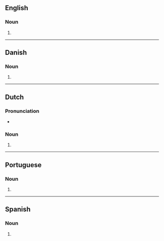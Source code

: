 {{also|Websites|web-sites|web sites|Web sites}}
==English==

===Noun===
{{head|en|noun form}}

# {{plural of|en|website}}

----

==Danish==

===Noun===
{{head|da|noun form|g=n|g2=c}}

# {{indefinite plural of|da|website}}

----

==Dutch==

===Pronunciation===
* {{audio|nl|Nl-websites.ogg|Audio}}

===Noun===
{{head|nl|noun form}}

# {{nl-noun form of|pl|website}}

----

==Portuguese==

===Noun===
{{head|pt|noun form}}

# {{plural of|pt|website}}

----

==Spanish==

===Noun===
{{head|es|noun form|g=m-p}}

# {{plural of|es|website}}